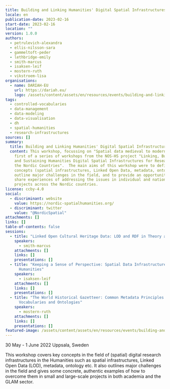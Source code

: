 ```yaml
---
title: Building and Linking Humanities' Digital Spatial Infrastructures
locale: en
publication-date: 2023-02-16
start-date: 2023-02-16
location: ""
version: 1.0.0
authors:
  - petrulevich-alexandra
  - ellis-nilsson-sara
  - gammeltoft-peder
  - lethbridge-emily
  - smith-marcus
  - isaksen-leif
  - mostern-ruth
  - vikstroem-lisa
organisations:
  - name: DARIAH-EU
    url: https://dariah.eu/
    logo: /assets/content/assets/en/resources/events/building-and-linking-humanities-digital-spatial-infrastructures-for-research-in-the-nordic-countries/dariah-eu-white.png
tags:
  - controlled-vocabularies
  - data-management
  - data-modeling
  - data-visualisation
  - dh
  - spatial-humanities
  - research-infrastructures
sources: []
summary:
  title: Building and Linking Humanities' Digital Spatial Infrastructures
  content: This workshop, focussing on "Spatial data medieval to modern", is the
    first of a series of workshops from the NOS-HS project "Linking, Building,
    and Sustaining Humanities Digital Spatial Infrastructures for Research in
    the Nordic Countries".  The main aims of this workshop were to define key
    concepts (spatial infrastructures, Linked Open Data, metadata, ontology),
    outline major challenges in the field, and to provide an opportunity to
    share experiences of addressing the issues in individual and national
    projects across the Nordic countries.
license: ccby-4.0
social:
  - discriminant: website
    value: https://nordic-spatialhumanities.org/
  - discriminant: twitter
    value: "@NordicSpatial"
attachments: []
links: []
table-of-contents: false
sessions:
  - title: "Linked Open Cultural Heritage Data: LOD and RDF in Theory and Practice"
    speakers:
      - smith-marcus
    attachments: []
    links: []
    presentations: []
  - title: "Keeping a Sense of Perspective: Spatial Data Infrastructures and the
      Humanities"
    speakers:
      - isaksen-leif
    attachments: []
    links: []
    presentations: []
  - title: "The World Historical Gazetteer: Common Metadata Principles and Common
      Vocabularies and Ontologies"
    speakers:
      - mostern-ruth
    attachments: []
    links: []
    presentations: []
featured-image: /assets/content/assets/en/resources/events/building-and-linking-humanities-digital-spatial-infrastructures-for-research-in-the-nordic-countries/featured-image.jpg
---
```

30 May - 1 June 2022
Uppsala, Sweden

This workshop covers key concepts in the field of (spatial) digital research infrastructures in the Humanities such as spatial infrastructures, Linked Open Data (LOD), metadata, ontology etc. It also outlines major challenges in the field and gives some concrete, authentic examples of how to overcome them in small and large-scale projects in both academia and the GLAM sector.
